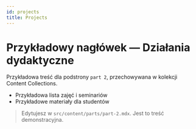```yaml
---
id: projects
title: Projects
---
```


# Przykładowy nagłówek — Działania dydaktyczne

Przykładowa treść dla podstrony `part 2`, przechowywana w kolekcji Content Collections.

- Przykładowa lista zajęć i seminariów
- Przykładowe materiały dla studentów

> Edytujesz w `src/content/parts/part-2.mdx`. Jest to treść demonstracyjna.
